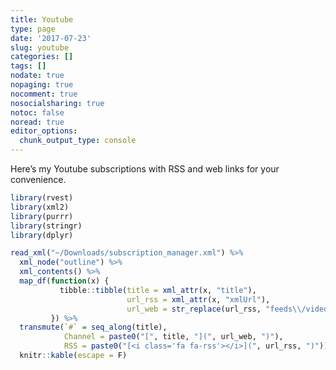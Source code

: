```yaml
---
title: Youtube
type: page
date: '2017-07-23'
slug: youtube
categories: []
tags: []
nodate: true
nopaging: true
nocomment: true
nosocialsharing: true
notoc: false
noread: true
editor_options: 
  chunk_output_type: console
---
```


Here's my Youtube subscriptions with RSS and web links for your convenience.

```r
library(rvest)
library(xml2)
library(purrr)
library(stringr)
library(dplyr)

read_xml("~/Downloads/subscription_manager.xml") %>%
  xml_node("outline") %>%
  xml_contents() %>%
  map_df(function(x) {
           tibble::tibble(title = xml_attr(x, "title"),
                          url_rss = xml_attr(x, "xmlUrl"),
                          url_web = str_replace(url_rss, "feeds\\/videos\\.xml\\?channel_id=", "channel\\/"))
         }) %>%
  transmute(`#` = seq_along(title),
            Channel = paste0("[", title, "](", url_web, ")"),
            RSS = paste0("[<i class='fa fa-rss'></i>](", url_rss, ")")) %>%
  knitr::kable(escape = F)
```

